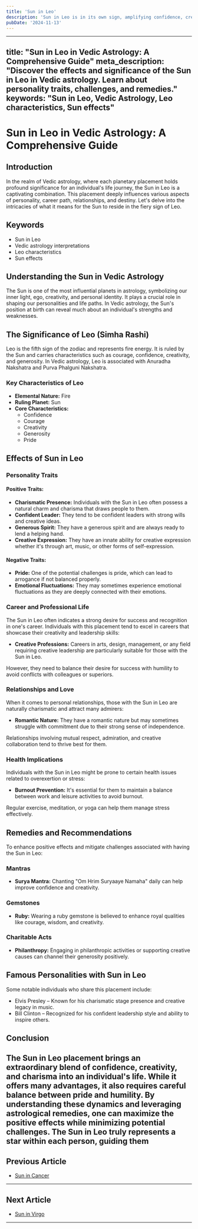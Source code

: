 ```yaml
---
title: 'Sun in Leo'
description: 'Sun in Leo is in its own sign, amplifying confidence, creativity, and leadership abilities. These individuals are charismatic, generous, and seek recognition and admiration. in Vedic Astrology'
pubDate: '2024-11-13'
---
```


---
title: "Sun in Leo in Vedic Astrology: A Comprehensive Guide"
meta_description: "Discover the effects and significance of the Sun in Leo in Vedic astrology. Learn about personality traits, challenges, and remedies."
keywords: "Sun in Leo, Vedic Astrology, Leo characteristics, Sun effects"
---

# Sun in Leo in Vedic Astrology: A Comprehensive Guide

## Introduction

In the realm of Vedic astrology, where each planetary placement holds profound significance for an individual's life journey, the Sun in Leo is a captivating combination. This placement deeply influences various aspects of personality, career path, relationships, and destiny. Let's delve into the intricacies of what it means for the Sun to reside in the fiery sign of Leo.

## Keywords

- Sun in Leo
- Vedic astrology interpretations
- Leo characteristics
- Sun effects

## Understanding the Sun in Vedic Astrology

The Sun is one of the most influential planets in astrology, symbolizing our inner light, ego, creativity, and personal identity. It plays a crucial role in shaping our personalities and life paths. In Vedic astrology, the Sun's position at birth can reveal much about an individual's strengths and weaknesses.

## The Significance of Leo (Simha Rashi)

Leo is the fifth sign of the zodiac and represents fire energy. It is ruled by the Sun and carries characteristics such as courage, confidence, creativity, and generosity. In Vedic astrology, Leo is associated with Anuradha Nakshatra and Purva Phalguni Nakshatra.

### Key Characteristics of Leo

- **Elemental Nature:** Fire
- **Ruling Planet:** Sun
- **Core Characteristics:**
  - Confidence
  - Courage
  - Creativity
  - Generosity
  - Pride

## Effects of Sun in Leo

### Personality Traits

#### Positive Traits:
- **Charismatic Presence:** Individuals with the Sun in Leo often possess a natural charm and charisma that draws people to them.
- **Confident Leader:** They tend to be confident leaders with strong wills and creative ideas.
- **Generous Spirit:** They have a generous spirit and are always ready to lend a helping hand.
- **Creative Expression:** They have an innate ability for creative expression whether it's through art, music, or other forms of self-expression.

#### Negative Traits:
- **Pride:** One of the potential challenges is pride, which can lead to arrogance if not balanced properly.
- **Emotional Fluctuations:** They may sometimes experience emotional fluctuations as they are deeply connected with their emotions.
  
### Career and Professional Life

The Sun in Leo often indicates a strong desire for success and recognition in one's career. Individuals with this placement tend to excel in careers that showcase their creativity and leadership skills:

- **Creative Professions:** Careers in arts, design, management, or any field requiring creative leadership are particularly suitable for those with the Sun in Leo.
  
However, they need to balance their desire for success with humility to avoid conflicts with colleagues or superiors.

### Relationships and Love

When it comes to personal relationships, those with the Sun in Leo are naturally charismatic and attract many admirers:

- **Romantic Nature:** They have a romantic nature but may sometimes struggle with commitment due to their strong sense of independence.
  
Relationships involving mutual respect, admiration, and creative collaboration tend to thrive best for them.

### Health Implications

Individuals with the Sun in Leo might be prone to certain health issues related to overexertion or stress:

- **Burnout Prevention:** It's essential for them to maintain a balance between work and leisure activities to avoid burnout.
  
Regular exercise, meditation, or yoga can help them manage stress effectively.

## Remedies and Recommendations

To enhance positive effects and mitigate challenges associated with having the Sun in Leo:

### Mantras
- **Surya Mantra:** Chanting "Om Hrim Suryaaye Namaha" daily can help improve confidence and creativity.

### Gemstones
- **Ruby:** Wearing a ruby gemstone is believed to enhance royal qualities like courage, wisdom, and creativity.

### Charitable Acts
- **Philanthropy:** Engaging in philanthropic activities or supporting creative causes can channel their generosity positively.

## Famous Personalities with Sun in Leo

Some notable individuals who share this placement include:

* Elvis Presley – Known for his charismatic stage presence and creative legacy in music.
* Bill Clinton – Recognized for his confident leadership style and ability to inspire others.

## Conclusion

The Sun in Leo placement brings an extraordinary blend of confidence, creativity, and charisma into an individual's life. While it offers many advantages, it also requires careful balance between pride and humility. By understanding these dynamics and leveraging astrological remedies, one can maximize the positive effects while minimizing potential challenges. The Sun in Leo truly represents a star within each person, guiding them
---

## Previous Article
- [Sun in Cancer](/blogs-md/0801_Sun_in_Rashi/080104_Sun_in_Cancer.mdx)

---

## Next Article
- [Sun in Virgo](/blogs-md/0801_Sun_in_Rashi/080106_Sun_in_Virgo.mdx)

---
